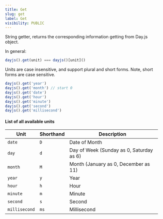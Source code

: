 ```yaml
---
title: Get
slug: get
label: Get
visibility: PUBLIC
---
```

String getter, returns the corresponding information getting from Day.js object. 

In general:
```js
dayjs().get(unit) === dayjs()[unit]()
```

Units are case insensitive, and support plural and short forms. Note, short forms are case sensitive.

```js
dayjs().get('year')
dayjs().get('month') // start 0
dayjs().get('date')
dayjs().get('hour')
dayjs().get('minute')
dayjs().get('second')
dayjs().get('millisecond')
```

#### List of all available units

| Unit          | Shorthand | Description                              |
| ------------- | --------- | ---------------------------------------- |
| `date`        | `D`       | Date of Month                            |
| `day`         | `d`       | Day of Week (Sunday as 0, Saturday as 6) |
| `month`       | `M`       | Month (January as 0, December as 11)     |
| `year`        | `y`       | Year                                     |
| `hour`        | `h`       | Hour                                     |
| `minute`      | `m`       | Minute                                   |
| `second`      | `s`       | Second                                   |
| `millisecond` | `ms`      | Millisecond                              |